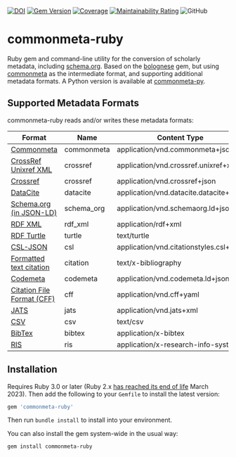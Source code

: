 [![DOI](https://zenodo.org/badge/DOI/10.5281/zenodo.5785519.svg)](https://doi.org/10.5281/zenodo.5785519)
[![Gem Version](https://badge.fury.io/rb/commonmeta-ruby.svg)](https://badge.fury.io/rb/commonmeta-ruby)
[![Coverage](https://sonarcloud.io/api/project_badges/measure?project=front-matter_commonmeta-ruby&metric=coverage)](https://sonarcloud.io/summary/new_code?id=front-matter_commonmeta-ruby)
[![Maintainability Rating](https://sonarcloud.io/api/project_badges/measure?project=front-matter_commonmeta-ruby&metric=sqale_rating)](https://sonarcloud.io/summary/new_code?id=front-matter_commonmeta-ruby)
![GitHub](https://img.shields.io/github/license/front-matter/commonmeta-ruby?logo=MIT)

# commonmeta-ruby

Ruby gem and command-line utility for the conversion of scholarly metadata, including [schema.org](https://schema.org). Based on the [bolognese](https://github.com/datacite/bolognese) gem, but using [commonmeta](https://commonmeta.org) as the intermediate format, and supporting additional metadata formats. A Python version is available at [commonmeta-py](https://github.com/front-matter/commonmeta-py).

## Supported Metadata Formats

commonmeta-ruby reads and/or writes these metadata formats:

| Format | Name | Content Type | Read | Write |
| ------ | ---- | ------------ | ---- | ----- |
| [Commonmeta](https://commonmeta.org) | commonmeta | application/vnd.commonmeta+json | yes | yes |
| [CrossRef Unixref XML](https://www.crossref.org/schema/documentation/unixref1.1/unixref1.1.html) | crossref | application/vnd.crossref.unixref+xml | yes | yes |
| [Crossref](https://api.crossref.org) | crossref | application/vnd.crossref+json | yes | no |
| [DataCite](https://api.datacite.org/) | datacite | application/vnd.datacite.datacite+json | yes | yes |
| [Schema.org (in JSON-LD)](http://schema.org/) | schema_org | application/vnd.schemaorg.ld+json | yes | yes |
| [RDF XML](http://www.w3.org/TR/rdf-syntax-grammar/) | rdf_xml | application/rdf+xml | no | yes |
| [RDF Turtle](http://www.w3.org/TeamSubmission/turtle/) | turtle | text/turtle | no | yes |
| [CSL-JSON](https://citationstyles.org/) | csl | application/vnd.citationstyles.csl+json | yes | yes |
| [Formatted text citation](https://citationstyles.org/) | citation | text/x-bibliography | no | yes |
| [Codemeta](https://codemeta.github.io/) | codemeta | application/vnd.codemeta.ld+json | yes | yes |
| [Citation File Format (CFF)](https://citation-file-format.github.io/) | cff | application/vnd.cff+yaml | yes | yes |
| [JATS](https://jats.nlm.nih.gov/) | jats | application/vnd.jats+xml | no | yes |
| [CSV](https://en.wikipedia.org/wiki/Comma-separated_values) | csv | text/csv | no | yes |
| [BibTex](http://en.wikipedia.org/wiki/BibTeX) | bibtex | application/x-bibtex | yes | yes |
| [RIS](http://en.wikipedia.org/wiki/RIS_(file_format)) | ris | application/x-research-info-systems | yes | yes |

## Installation

Requires Ruby 3.0 or later (Ruby 2.x [has reached its end of life](https://endoflife.date/ruby) March 2023). Then add the following to your `Gemfile` to install the
latest version:

```ruby
gem 'commonmeta-ruby'
```

Then run `bundle install` to install into your environment.

You can also install the gem system-wide in the usual way:

```bash
gem install commonmeta-ruby
```